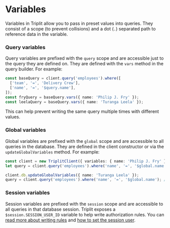 # Variables

Variables in Triplit allow you to pass in preset values into queries. They consist of a scope (to prevent collisions) and a dot (`.`) separated path to reference data in the variable.

### Query variables

Query variables are prefixed with the `query` scope and are accessible just to the query they are defined on. They are defined with the `vars` method in the query builder. For example:

```typescript
const baseQuery = client.query('employees').where([
  ['team', '=', 'Delivery Crew'],
  ['name', '=', '$query.name'],
]);
const fryQuery = baseQuery.vars({ name: 'Philip J. Fry' });
const leelaQuery = baseQuery.vars({ name: 'Turanga Leela' });
```

This can help prevent writing the same query multiple times with different values.

### Global variables

Global variables are prefixed with the `global` scope and are accessible to all queries in the database. They are defined in the client constructor or via the `updateGlobalVariables` method. For example:

```typescript
const client = new TriplitClient({ variables: { name: 'Philip J. Fry' } });
let query = client.query('employees').where('name', '=', '$global.name'); // resolves to 'Philip J. Fry'

client.db.updateGlobalVariables({ name: 'Turanga Leela' });
query = client.query('employees').where('name', '=', '$global.name'); // resolves to 'Turanga Leela'
```

### Session variables

Session variables are prefixed with the `session` scope and are accessible to all queries in that database session. Triplit exposes a `$session.SESSION_USER_ID` variable to help write authorization rules. You can [read more about writing rules](/schemas/rules) and [how to set the session user](/auth).
